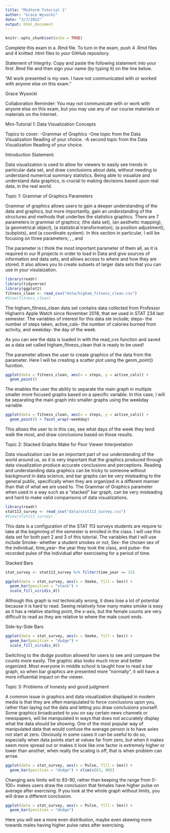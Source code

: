 ```yaml
---
title: "Midterm Tutorial 1"
author: "Grace Wysocki"
date: "3/7/2022"
output: html_document
---
```


```r
knitr::opts_chunk$set(echo = TRUE)
```

Complete this exam in a .Rmd file. To turn in the exam, push 4 .Rmd files and 4 knitted .html files to your GitHub repository.

Statement of Integrity: Copy and paste the following statement into your first .Rmd file and then sign your name (by typing it) on the line below.

“All work presented is my own. I have not communicated with or worked with anyone else on this exam.” 

Grace Wysocki

Collaboration Reminder: You may not communicate with or work with anyone else on this exam, but you may use any of our course materials or materials on the Internet.

Mini-Tutorial 1: Data Visualization Concepts

Topics to cover:
-Grammar of Graphics
-One topic from the Data Visualization Reading of your choice.
-A second topic from the Data Visualization Reading of your choice.

Introduction Statement:

Data visualization is used to allow for viewers to easily see trends in particular data set, and draw conclusions about data, without needing to understand numerical summary statistics. Being able to visualize and understand data graphics, is crucial to making decisions based upon real data, in the real world. 

Topic 1: Grammar of Graphics Parameters

Grammar of graphics allows users to gain a deeper understanding of the data and graphics, but more importantly, gain an understanding of the structures and methods that underlies the statistics graphics. There are 7 parameters in grammar of graphics; <DATA> (the data set), <MAPPINGS> (an aesthetic mapping), <GEOM_FUNCTION> (a geometrical object), <STAT> (a statistical transformation), <POSITION> (a position adjustment), <FACET_FUNCTION> (subplots), and <COORDINATE_FUNCTION> (a coordinate system). In this section in particular, I will be focusing on three parameters; <DATA>, <GEOM_FUNCTION>, and <FACET_FUNCTION>

The <DATA> parameter is I think the most important parameter of them all, as it is required in our R projects in order to load in Data and give sources of information and data sets, and allows access to where and how they are stored. It also allows you to create subsets of larger data sets that you can use in your visulaization. 
```r
library(readr)
library(tidyverse)
library(ggplot2)
fitness_clean <- read_csv("data/higham_fitness_clean.csv")
#View(fitness_clean)
```
The higham_fitness_clean data set contains data collected from Professor Higham's Apple Watch since November 2018, that we used in STAT 234 last semester. The variables of interest for this data ste include; steps- the number of steps taken, active_cals- the number of calories burned from activity, and weekday- the day of the week.


As you can see the data is loaded in with the read_cvs function and saved as a data set called higham_fitness_clean that is ready to be used! 

The <GEOM_FUNCTION> parameter allows the user to create graphics of the data from the <DATA> parameter. Here I will be creating a scatter plot using the geom_point() fucntion.
```r
ggplot(data = fitness_clean, aes(x = steps, y = active_cals)) +
  geom_point()
```

The <FACET_FUNCTION> enables the user the ability to separate the main graph in multiple smaller more focused graphs based on a specific variable. In this case, I will be separating the main graph into smaller graphs using the weekday variable.
```r
ggplot(data = fitness_clean, aes(x = steps, y = active_cals)) +
  geom_point() + facet_wrap(~weekday)
```
This allows the user to in this cas, see what days of the week they tend walk the most, and draw conclusions based on those results.

Topic 2: Stacked Graphs Make for Poor Viewer Interpretation

Data visualization can be an important part of our understanding of the world around us, so it is very important that the graphics produced through data visualization produce accurate conclusions and perceptions. Reading and understanding data graphics can be tricky to someone without background in data science, and bar graphs can be very misleading to the general public, specifically when they are organized in a different manner than that of what we are used to. The Grammar of Graphics <POSITION> parameter when used in a way such as a "stacked" bar graph, can be very misleading and hard to make valid comparisons of data visualizations.

```r
library(readr)
stat113_survey <- read_csv("data/stat113_survey.csv")
#View(stat113_survey)
```
This data is a configuration of the STAT 113 surveys students are require to take at the beginning of the semester is enrolled in the class. I will use this data set for both part 2 and 3 of this tutorial. The variables that I will use include Smoke- whether a student smokes or not, Sex- the chosen sex of the individual, time_year- the year they took the class, and pulse- the recorded pulse of the individual after exerciseing for a period of time.

Stacked Bars
```r
stat_survey <- stat113_survey %>% filter(time_year == 21)

ggplot(data = stat_survey, aes(x = Smoke, fill = Sex)) +
  geom_bar(position = "stack") + 
  scale_fill_viridis_d()
```
Although this graph is not technically wrong, it does lose a lot of potential because it is hard to read. Seeing relatively how many males smoke is easy as it has a relative starting point, the x-axis, but the female counts are very difficult to read as they are relative to where the male count ends.

Side-by-Side Bars
```r
ggplot(data = stat_survey, aes(x = Smoke, fill = Sex)) +
  geom_bar(position = "dodge") + 
  scale_fill_viridis_d()
```
Switching to the dodge position allowed for users to see and compare the counts more easily. The graphic also looks much nicer and better organized. Most everyone in middle school is taught how to read a bar graph, so when bar graphics are presented more "normally", it will have a more influential impact on the viewer.

Topic 3: Problems of honesty and good judgment

A common issue in graphics and data visualization displayed in modern media is that they are often manipulated to force conclusions upon you, rather than laying out the data and letting you draw conclusions yourself. Some graphics broadcasted to you on say certain news channels or newspapers, will be manipulated in ways that does not accurately display what the data should be showing. One of the most popular way of manipulated data that would confuse the average person is to have axies not start at zero. Obviously in some cases it can be useful to do so, especially when data points start at values far from zero, but when it makes seem more spread out or makes it look like one factor is extremely higher or lower than another, when really the scaling is off, that is when problem can arrise.

```r
ggplot(data = stat_survey, aes(x = Pulse, fill = Sex)) +
  geom_bar(position = "dodge") + xlim(c(83, 90))
```

Changing axis limits will to 83-90, rather than keeping the range from 0-100+ makes users draw the conclusion that females have higher pulse on average after exercising. If you look at the whole graph without limits, you will draw a different conclusion.
```r
ggplot(data = stat_survey, aes(x = Pulse, fill = Sex)) +
  geom_bar(position = "dodge") 
```

Here you will see a more even distribution, maybe even skewing more towards males having higher pulse rates after exercising.




